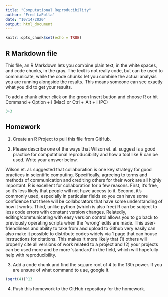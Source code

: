```yaml
---
title: "Computational Reproducibility"
author: "Fred LaPolla"
date: "10/14/2020"
output: html_document
---
```


```r
knitr::opts_chunk$set(echo = TRUE)
```

## R Markdown file

This file, an R Markdown lets you combine plain text, in the white spaces, and code chunks, in the gray. The text is not really code, but can be used to communicate, while the code chunks let you combine the actual analysis you are running alongside the results. This means someone can see exactly what you did to get your results.

To add a chunk either click on the green Insert button and choose R or hit Command + Option + i (Mac) or Ctrl + Alt + i (PC)

```r
3+3
```

## Homework

1) Create an R Project to pull this file from GitHub. 

2) Please describe one of the ways that Wilson et. al. suggest is a good practice for computational reproducibility and how a tool like R can be used. Write your answer below.

Wilson et. al. suggested that collaboration is one key strategy for good practices in scientific computing. Specifically, agreeing to terms and methods of communication and crediting others for their work are all highly important. R is excellent for collaboration for a few reasons. First, it's free, so it's less likely that people will not have access to it. Second, it's commonly used, especially in particular fields so you can have some confidence that there will be collaborators that have some understanding of how it works. Third, unlike python (which is also free) R can be subject to less code errors with constant version changes. Relatedly, editing/communicating with easy version control allows you to go back to previously operating scripts when the 'wrong' edits are made. This user-friendliness and ability to take from and upload to Github very easily can also make it possible to distribute codes widely via 1 page that can house instructions for citations. This makes it more likely that (1) others will properly cite all versions of work related to a project and (2) your projects can be used more and be more 'standard' in the field, which will hopefully help with reproducibility. 


3) Add a code chunk and find the square root of 4 to the 13th power. If you are unsure of what command to use, google it. 
```r
(sqrt(4))^13
```


4) Push this homework to the GitHub repository for the homework. 





